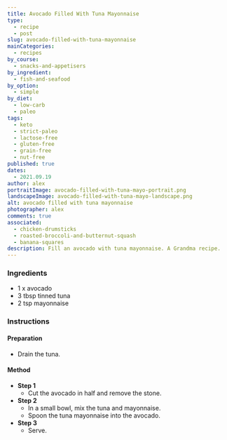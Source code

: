 ```yaml
---
title: Avocado Filled With Tuna Mayonnaise
type:
  - recipe
  - post
slug: avocado-filled-with-tuna-mayonnaise
mainCategories:
  - recipes
by_course:
  - snacks-and-appetisers
by_ingredient:
  - fish-and-seafood
by_option:
  - simple
by_diet:
  - low-carb
  - paleo
tags:
  - keto
  - strict-paleo
  - lactose-free
  - gluten-free
  - grain-free
  - nut-free
published: true
dates:
  - 2021.09.19
author: alex
portraitImage: avocado-filled-with-tuna-mayo-portrait.png
landscapeImage: avocado-filled-with-tuna-mayo-landscape.png
alt: avocado filled with tuna mayonnaise
photographer: alex
comments: true
associated:
  - chicken-drumsticks
  - roasted-broccoli-and-butternut-squash
  - banana-squares
description: Fill an avocado with tuna mayonnaise. A Grandma recipe.
---
```


<Ingredients>

### Ingredients

- 1 x avocado
- 3 tbsp tinned tuna
- 2 tsp mayonnaise

</Ingredients>

<Instructions>

### Instructions

#### Preparation

- Drain the tuna.

#### Method

- **Step 1**
  - Cut the avocado in half and remove the stone.
- **Step 2**
  - In a small bowl, mix the tuna and mayonnaise.
  - Spoon the tuna mayonnaise into the avocado.
- **Step 3**
  - Serve.

</Instructions>
